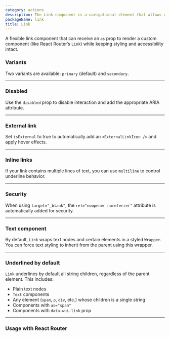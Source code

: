 ```yaml
---
category: actions
description: The Link component is a navigational element that allows users to navigate to internal or external pages. It supports variants, accessibility attributes, and can wrap text or other components to apply consistent styling and behavior. Useful for creating an intuitive, interconnected user experience.
packageName: link
title: Link
---
```


A flexible link component that can receive an `as` prop to render a custom component (like React Router’s `Link`) while keeping styling and accessibility intact.

### Variants

Two variants are available: `primary` (default) and `secondary`.

<div data-playground="variants.tsx" data-component="Link"></div>

---

### Disabled

Use the `disabled` prop to disable interaction and add the appropriate ARIA attribute.

<div data-playground="disabled.tsx" data-component="Link"></div>

---

### External link

Set `isExternal` to true to automatically add an `<ExternalLinkIcon />` and apply hover effects.

<div data-playground="external.tsx" data-component="Link"></div>

---

### Inline links

If your link contains multiple lines of text, you can use `multiline` to control underline behavior.

<div data-playground="inline.tsx" data-component="Link"></div>

---

### Security

When using `target="_blank"`, the `rel="noopener noreferrer"` attribute is automatically added for security.

<div data-playground="security.tsx" data-component="Link"></div>

---

### Text component

By default, `Link` wraps text nodes and certain elements in a styled `Wrapper`.  
You can force text styling to inherit from the parent using this wrapper.

<div data-playground="text-component.tsx" data-component="Link"></div>

---

### Underlined by default

`Link` underlines by default all string children, regardless of the parent element. This includes:

- Plain text nodes
- `Text` components
- Any element (`span`, `p`, `div`, etc.) whose children is a single string
- Components with `as="span"`
- Components with `data-wui-link` prop

<div data-playground="underline.tsx" data-component="Link"></div>

---

### Usage with React Router

<div data-playground="react-router.tsx" data-component="Link"></div>
